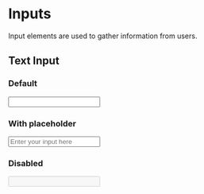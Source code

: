 
<Meta title="Components/Inputs" />

# Inputs

Input elements are used to gather information from users.

## Text Input

### Default

<Preview>
  <input className="p-input" />
</Preview>

### With placeholder

<Preview>
  <input className="p-input" placeholder="Enter your input here" />
</Preview>

### Disabled

<Preview>
  <input className="p-input" disabled={true} />
</Preview>
